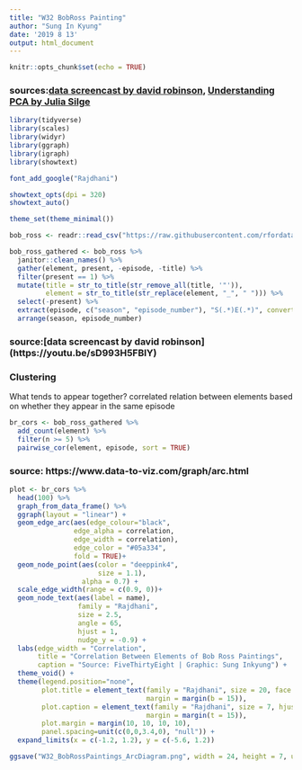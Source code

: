 ```yaml
---
title: "W32 BobRoss Painting"
author: "Sung In Kyung"
date: '2019 8 13'
output: html_document
---
```


```r
knitr::opts_chunk$set(echo = TRUE)
```
### sources:[data screencast by david robinson](https://youtu.be/sD993H5FBIY),                              [Understanding PCA by Julia Silge](https://juliasilge.com/blog/stack-overflow-pca/) 
```r
library(tidyverse)
library(scales)
library(widyr)
library(ggraph)
library(igraph)
library(showtext)

font_add_google("Rajdhani")

showtext_opts(dpi = 320)
showtext_auto()

theme_set(theme_minimal())
```


```r
bob_ross <- readr::read_csv("https://raw.githubusercontent.com/rfordatascience/tidytuesday/master/data/2019/2019-08-06/bob-ross.csv")
```

```r
bob_ross_gathered <- bob_ross %>% 
  janitor::clean_names() %>%
  gather(element, present, -episode, -title) %>% 
  filter(present == 1) %>% 
  mutate(title = str_to_title(str_remove_all(title, '"')),
         element = str_to_title(str_replace(element, "_", " "))) %>% 
  select(-present) %>% 
  extract(episode, c("season", "episode_number"), "S(.*)E(.*)", convert = TRUE, remove = FALSE) %>% 
  arrange(season, episode_number)
```

### source:[data screencast by david robinson] (https://youtu.be/sD993H5FBIY)

### Clustering
What tends to appear together?
correlated relation between elements based on whether they appear in the same episode

```r
br_cors <- bob_ross_gathered %>% 
  add_count(element) %>% 
  filter(n >= 5) %>% 
  pairwise_cor(element, episode, sort = TRUE)
```

### source: https://www.data-to-viz.com/graph/arc.html
```r
plot <- br_cors %>% 
  head(100) %>% 
  graph_from_data_frame() %>% 
  ggraph(layout = "linear") +
  geom_edge_arc(aes(edge_colour="black", 
                edge_alpha = correlation,
                edge_width = correlation),
                edge_color = "#05a334", 
                fold = TRUE)+
  geom_node_point(aes(color = "deeppink4",
                      size = 1.1), 
                  alpha = 0.7) +
  scale_edge_width(range = c(0.9, 0))+
  geom_node_text(aes(label = name), 
                 family = "Rajdhani",
                 size = 2.5,
                 angle = 65, 
                 hjust = 1,
                 nudge_y = -0.9) +
  labs(edge_width = "Correlation",
       title = "Correlation Between Elements of Bob Ross Paintings",
       caption = "Source: FiveThirtyEight | Graphic: Sung Inkyung") +
  theme_void() +
  theme(legend.position="none",
        plot.title = element_text(family = "Rajdhani", size = 20, face = "bold", hjust = 0.5, 
                                  margin = margin(b = 15)),
        plot.caption = element_text(family = "Rajdhani", size = 7, hjust = 0.95, 
                                  margin = margin(t = 15)),
        plot.margin = margin(10, 10, 10, 10),
        panel.spacing=unit(c(0,0,3.4,0), "null")) +
  expand_limits(x = c(-1.2, 1.2), y = c(-5.6, 1.2))

ggsave("W32_BobRossPaintings_ArcDiagram.png", width = 24, height = 7, units = "cm")
```

